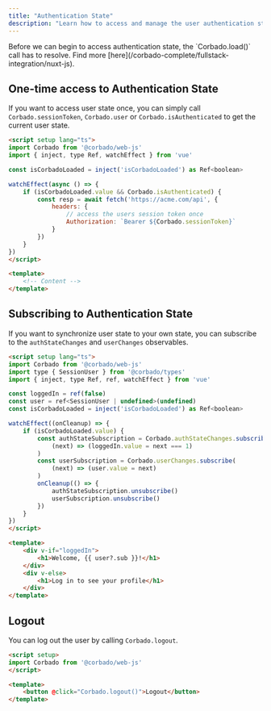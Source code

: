 ```yaml
---
title: "Authentication State"
description: "Learn how to access and manage the user authentication state on the in your Nuxt.js application."
---
```


<Warning>
    Before we can begin to access authentication state, the `Corbado.load()` call has to resolve.
    Find more [here](/corbado-complete/fullstack-integration/nuxt-js).
</Warning>

## One-time access to Authentication State

If you want to access user state once, you can simply call `Corbado.sessionToken`,
`Corbado.user` or `Corbado.isAuthenticated` to get the current user state.

```html UserInformation.vue
<script setup lang="ts">
import Corbado from '@corbado/web-js'
import { inject, type Ref, watchEffect } from 'vue'

const isCorbadoLoaded = inject('isCorbadoLoaded') as Ref<boolean>

watchEffect(async () => {
    if (isCorbadoLoaded.value && Corbado.isAuthenticated) {
        const resp = await fetch('https://acme.com/api', {
            headers: {
                // access the users session token once
                Authorization: `Bearer ${Corbado.sessionToken}`
            }
        })
    }
})
</script>

<template>
    <!-- Content -->
</template>
```

## Subscribing to Authentication State

If you want to synchronize user state to your own state, you can subscribe to the `authStateChanges` and `userChanges` observables.

```html UserInformation.vue
<script setup lang="ts">
import Corbado from '@corbado/web-js'
import type { SessionUser } from '@corbado/types'
import { inject, type Ref, ref, watchEffect } from 'vue'

const loggedIn = ref(false)
const user = ref<SessionUser | undefined>(undefined)
const isCorbadoLoaded = inject('isCorbadoLoaded') as Ref<boolean>

watchEffect((onCleanup) => {
    if (isCorbadoLoaded.value) {
        const authStateSubscription = Corbado.authStateChanges.subscribe(
            (next) => (loggedIn.value = next === 1)
        )
        const userSubscription = Corbado.userChanges.subscribe(
            (next) => (user.value = next)
        )
        onCleanup(() => {
            authStateSubscription.unsubscribe()
            userSubscription.unsubscribe()
        })
    }
})
</script>

<template>
    <div v-if="loggedIn">
        <h1>Welcome, {{ user?.sub }}!</h1>
    </div>
    <div v-else>
        <h1>Log in to see your profile</h1>
    </div>
</template>
```

## Logout

You can log out the user by calling `Corbado.logout`.

```html routes/+page.svelte
<script setup>
import Corbado from '@corbado/web-js'
</script>

<template>
    <button @click="Corbado.logout()">Logout</button>
</template>
```